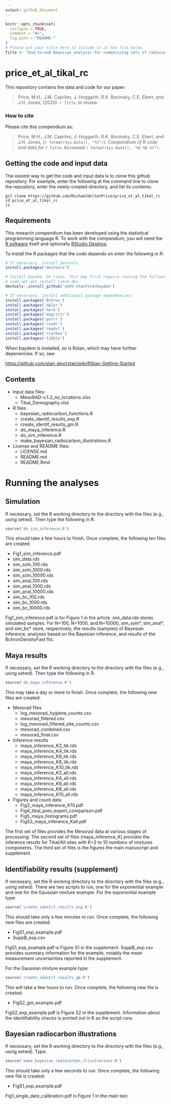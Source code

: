 ---
output: github_document
---

<!-- README.md is generated from README.Rmd. Please edit that file -->

```{r, echo = FALSE}
knitr::opts_chunk$set(
  collapse = TRUE,
  comment = "#>",
  fig.path = "README-"
)
# Please put your title here to include it in the file below.
Title <- "End-to-end Bayesian analysis for summarizing sets of radiocarbon dates"
```

# price_et_al_tikal_rc

This repository contains the data and code for our paper:

> Price, M.H., J.M. Capriles, J. Hoggarth, R.K. Bocinsky, C.E. Ebert, and J.H. Jones, (2020). _`r Title`_. In review.

<!-- Our pre-print is online here: -->

<!-- > Authors, (YYYY). _`r Title`_. Name of journal/book, Accessed `r format(Sys.Date(), "%d %b %Y")`. Online at <https://doi.org/xxx/xxx> -->


### How to cite

Please cite this compendium as:

> Price, M.H., J.M. Capriles, J. Hoggarth, R.K. Bocinsky, C.E. Ebert, and J.H. Jones, (`r format(Sys.Date(), "%Y")`). _Compendium of R code and data for `r Title`_. Accessed `r format(Sys.Date(), "%d %b %Y")`.


## Getting the code and input data
The easiest way to get the code and input data is to clone this github repository. For example, enter the following at the command line to clone the repository, enter the newly-created directory, and list its contents:

```console
git clone https://github.com/MichaelHoltonPrice/price_et_al_tikal_rc
cd price_et_al_tikal_rc
ls
```

## Requirements
This research compendium has been developed using the statistical
programming language R. To work with the compendium, you will need
the [R
software](https://cloud.r-project.org/) itself and optionally [RStudio
Desktop](https://rstudio.com/products/rstudio/download/).


To install the R packages that the code depends on enter the following in *R*:

``` r
# If necessary, install devtools
install.packages("devtools")

# Install baydem. On Linux, this may first require running the following in a terminal window:
# sudo apt-get install libv8-dev
devtools::install_github('eehh-stanford/baydem')

# If necessary, install additional package dependencies:
install.packages('Bchron')
install.packages('dplyr')
install.packages('here')
install.packages('magrittr')
install.packages('purrr')
install.packages('readr')
install.packages('readxl')
install.packages('rcarbon')
install.packages('tibble')
```

When baydem is installed, so is Rstan, which may have further depenencies. If so, see:

[https://github.com/stan-dev/rstan/wiki/RStan-Getting-Started](https://github.com/stan-dev/rstan/wiki/RStan-Getting-Started)

## Contents

* Input data files:
    + MesoRAD-v.1.2_no_locations.xlsx
    + Tikal_Demography.xlsx
* R files:
    + bayesian_radiocarbon_functions.R  
    + create_identif_results_exp.R  
    + create_identif_results_gm.R  
    + do_maya_inference.R  
    + do_sim_inference.R  
    + make_bayesian_radiocarbon_illustrations.R
* License and README files:
    + LICENSE.md
    + README.md
    + README.Rmd

# Running the analyses
## Simulation
If necessary, set the R working directory to the directory with the files (e.g., using setwd). Then type the following in R:

``` r
source('do_sim_inference.R')
```

This should take a few hours to finish. Once complete, the following ten files are created:  

* Fig1_sim_inference.pdf  
* sim_data.rds  
* sim_soln_100.rds  
* sim_soln_1000.rds  
* sim_soln_10000.rds  
* sim_anal_100.rds  
* sim_anal_1000.rds  
* sim_anal_10000.rds  
* sim_bc_100.rds  
* sim_bc_1000.rds  
* sim_bc_10000.rds  

Fig1_sim_inference.pdf is for Figure 1 in the article. sim_data.rds stores simulated samples. For N=100, N=1000, and N=10000, sim_soln\*, sim_anal\*, and sim_bc\* store, respectively, the results (samples) of Bayesian inference, analyses based on the Bayesian inference, and results of the BchronDensityFast fits.

## Maya results
If necessary, set the R working directory to the directory with the files (e.g., using setwd). Then type the following in R:

``` r
source('do_maya_inference.R')
```

This may take a day or more to finish. Once complete, the following new files are created:

* Mesorad files
    + log_mesorad_hygiene_counts.csv  
    + mesorad_filtered.csv  
    + log_mesorad_filtered_site_counts.csv  
    + mesorad_combined.csv  
    + mesorad_final.csv  
* Inference results
    + maya_inference_K2_tik.rds  
    + maya_inference_K4_tik.rds  
    + maya_inference_K6_tik.rds  
    + maya_inference_K8_tik.rds  
    + maya_inference_K10_tik.rds  
    + maya_inference_K2_all.rds  
    + maya_inference_K4_all.rds  
    + maya_inference_K6_all.rds  
    + maya_inference_K8_all.rds  
    + maya_inference_K10_all.rds  
* Figures and count data
    + Fig3_maya_inference_K10.pdf  
    + Fig4_tikal_prev_expert_comparison.pdf  
    + Fig5_maya_histograms.pdf  
    + FigS3_maya_inference_Kall.pdf  

The first set of files provides the Mesorad data at various stages of processing. The second set of files (maya_inference_K) provides the inference results for Tikal/All sites with K=2 to 10 numbers of mixtures components. The third set of files is the figures the main manuscript and supplement.

## Identifiability results (supplement)
If necessary, set the R working directory to the directory with the files (e.g., using setwd). There are two scripts to run, one for the exponential example and one for the Gaussian mixture example. For the exponential example type:

``` r
source('create_identif_results_exp.R')
```

This should take only a few minutes to run. Once complete, the following new files are created:  

* FigS1_exp_example.pdf  
* SuppB_exp.csv  

FigS1_exp_example.pdf is Figure S1 in the supplement. SuppB_exp.csv provides summary information for the example, notably the mean measurement uncertainties reported in the supplement.

For the Gaussian mixture example type:

``` r
source('create_identif_results_gm.R')
```

This will take a few hours to run. Once complete, the following new file is created:  

* FigS2_gm_example.pdf  

FigS2_exp_example.pdf is Figure S2 in the supplement. Information about the identifiability checks is printed out in R as the script runs.

## Bayesian radiocarbon illustrations
If necessary, set the R working directory to the directory with the files (e.g., using setwd). Type:

``` r
source('make_bayesian_radiocarbon_illustrations.R')
```

This should take only a few seconds to run. Once complete, the following new file is created:  

* FigS1_exp_example.pdf  

Fig1_single_date_calibration.pdf is Figure 1 in the main text.
